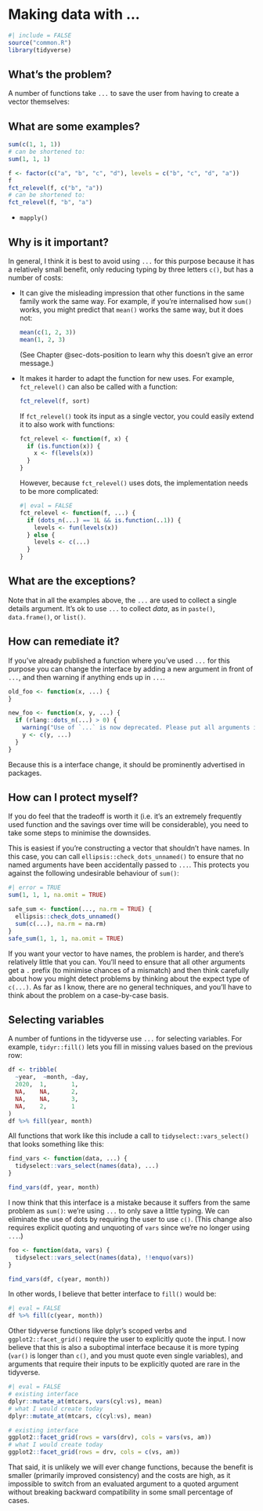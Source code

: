 # Making data with ... {#sec-dots-data}

```r
#| include = FALSE
source("common.R")
library(tidyverse)
```

## What's the problem?

A number of functions take `...` to save the user from having to create a vector themselves:

## What are some examples?

```r
sum(c(1, 1, 1))
# can be shortened to:
sum(1, 1, 1)

f <- factor(c("a", "b", "c", "d"), levels = c("b", "c", "d", "a"))
f
fct_relevel(f, c("b", "a"))
# can be shortened to:
fct_relevel(f, "b", "a")

```

-   `mapply()`

## Why is it important?

In general, I think it is best to avoid using `...` for this purpose because it has a relatively small benefit, only reducing typing by three letters `c()`, but has a number of costs:

-   It can give the misleading impression that other functions in the same family work the same way.
    For example, if you're internalised how `sum()` works, you might predict that `mean()` works the same way, but it does not:

    ```r
    mean(c(1, 2, 3))
    mean(1, 2, 3)
    ```

    (See Chapter @sec-dots-position to learn why this doesn't give an error message.)

-   It makes it harder to adapt the function for new uses.
    For example, `fct_relevel()` can also be called with a function:

    ```r
    fct_relevel(f, sort)
    ```

    If `fct_relevel()` took its input as a single vector, you could easily extend it to also work with functions:

    ```r
    fct_relevel <- function(f, x) {
      if (is.function(x)) {
        x <- f(levels(x))
      }
    }
    ```

    However, because `fct_relevel()` uses dots, the implementation needs to be more complicated:

    ```r
    #| eval = FALSE
    fct_relevel <- function(f, ...) {
      if (dots_n(...) == 1L && is.function(..1)) {
        levels <- fun(levels(x))
      } else {
        levels <- c(...)
      }
    }
    ```

## What are the exceptions?

Note that in all the examples above, the `...` are used to collect a single details argument.
It's ok to use `...` to collect *data*, as in `paste()`, `data.frame()`, or `list()`.

## How can remediate it?

If you've already published a function where you've used `...` for this purpose you can change the interface by adding a new argument in front of `...`, and then warning if anything ends up in `...`.

```r
old_foo <- function(x, ...) {
}

new_foo <- function(x, y, ...) {
  if (rlang::dots_n(...) > 0) {
    warning("Use of `...` is now deprecated. Please put all arguments in `y`")
    y <- c(y, ...)
  }
}
```

Because this is a interface change, it should be prominently advertised in packages.

## How can I protect myself?

If you do feel that the tradeoff is worth it (i.e. it's an extremely frequently used function and the savings over time will be considerable), you need to take some steps to minimise the downsides.

This is easiest if you're constructing a vector that shouldn't have names.
In this case, you can call `ellipsis::check_dots_unnamed()` to ensure that no named arguments have been accidentally passed to `...`.
This protects you against the following undesirable behaviour of `sum()`:

```r
#| error = TRUE
sum(1, 1, 1, na.omit = TRUE)

safe_sum <- function(..., na.rm = TRUE) {
  ellipsis::check_dots_unnamed()
  sum(c(...), na.rm = na.rm)
}
safe_sum(1, 1, 1, na.omit = TRUE)
```

If you want your vector to have names, the problem is harder, and there's relatively little that you can.
You'll need to ensure that all other arguments get a `.` prefix (to minimise chances of a mismatch) and then think carefully about how you might detect problems by thinking about the expect type of `c(...)`.
As far as I know, there are no general techniques, and you'll have to think about the problem on a case-by-case basis.

## Selecting variables

A number of funtions in the tidyverse use `...` for selecting variables.
For example, `tidyr::fill()` lets you fill in missing values based on the previous row:

```r
df <- tribble(
  ~year,  ~month, ~day,
  2020,  1,       1,
  NA,    NA,      2,
  NA,    NA,      3,
  NA,    2,       1
)
df %>% fill(year, month)
```

All functions that work like this include a call to `tidyselect::vars_select()` that looks something like this:

```r
find_vars <- function(data, ...) {
  tidyselect::vars_select(names(data), ...)
}

find_vars(df, year, month)
```

I now think that this interface is a mistake because it suffers from the same problem as `sum()`: we're using `...` to only save a little typing.
We can eliminate the use of dots by requiring the user to use `c()`.
(This change also requires explicit quoting and unquoting of `vars` since we're no longer using `...`.)

```r
foo <- function(data, vars) {
  tidyselect::vars_select(names(data), !!enquo(vars))
}

find_vars(df, c(year, month))
```

In other words, I believe that better interface to `fill()` would be:

```r
#| eval = FALSE
df %>% fill(c(year, month))
```

Other tidyverse functions like dplyr's scoped verbs and `ggplot2::facet_grid()` require the user to explicitly quote the input.
I now believe that this is also a suboptimal interface because it is more typing (`var()` is longer than `c()`, and you must quote even single variables), and arguments that require their inputs to be explicitly quoted are rare in the tidyverse.

```r
#| eval = FALSE
# existing interface
dplyr::mutate_at(mtcars, vars(cyl:vs), mean)
# what I would create today
dplyr::mutate_at(mtcars, c(cyl:vs), mean)

# existing interface
ggplot2::facet_grid(rows = vars(drv), cols = vars(vs, am))
# what I would create today
ggplot2::facet_grid(rows = drv, cols = c(vs, am))
```

That said, it is unlikely we will ever change functions, because the benefit is smaller (primarily improved consistency) and the costs are high, as it impossible to switch from an evaluated argument to a quoted argument without breaking backward compatibility in some small percentage of cases.
